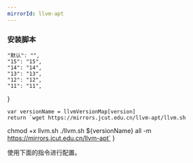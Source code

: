 ```yaml
---
mirrorId: llvm-apt
---
```



### 安装脚本

    "默认": "",
    "15": "15",
    "14": "14",
    "13": "13",
    "12": "12",
    "11": "11",
}

    var versionName = llvmVersionMap[version]
    return `wget https://mirrors.jcut.edu.cn/llvm-apt/llvm.sh
chmod +x llvm.sh
./llvm.sh ${versionName} all -m https://mirrors.jcut.edu.cn/llvm-apt`
}

使用下面的指令进行配置。

<ConfigGenerator promptString="请选择您需要的 LLVM 版本：" versionList={Object.keys(llvmVersionMap)} defaultVersion="默认" configGen={GetConfig} language="bash" />
